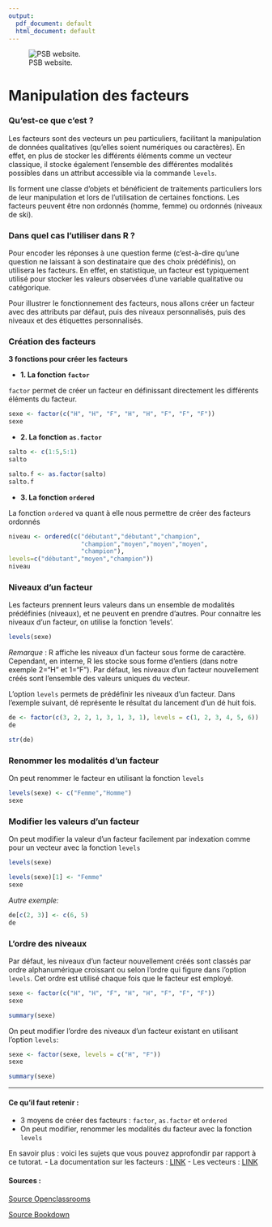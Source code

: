 ```yaml
---
output:
  pdf_document: default
  html_document: default
---
```


![PSB website.](/Users/clairemazzucato/Documents/PSB.jpg)

# Manipulation des facteurs

### Qu'est-ce que c'est ?
 
Les facteurs sont des vecteurs un peu particuliers, facilitant la manipulation de données qualitatives (qu’elles soient numériques ou caractères).
En effet, en plus de stocker les différents éléments comme un vecteur classique, il stocke également l’ensemble des différentes modalités possibles dans un attribut accessible via la commande `levels`.

Ils forment une classe d’objets et bénéficient de traitements particuliers lors de leur manipulation et lors de l’utilisation de certaines fonctions. Les facteurs peuvent être non ordonnés (homme, femme) ou ordonnés (niveaux de ski).

### Dans quel cas l'utiliser dans R ?
 
Pour encoder les réponses à une question ferme (c'est-à-dire qu'une question ne laissant à son destinataire que des choix prédéfinis), on utilisera les facteurs. En effet, en statistique, un facteur est typiquement utilisé pour stocker les valeurs observées d’une variable qualitative ou catégorique.
 
Pour illustrer le fonctionnement des facteurs, nous allons créer un facteur avec des attributs par défaut, puis des niveaux personnalisés, puis des niveaux et des étiquettes personnalisés.

### Création des facteurs

**3 fonctions pour créer les facteurs**
 
 - **1.	La fonction `factor`**

`factor` permet de créer un facteur en définissant directement les différents éléments du facteur.

```r
sexe <- factor(c("H", "H", "F", "H", "H", "F", "F", "F"))
sexe
```



 - **2.	La fonction `as.factor`**

```r
salto <- c(1:5,5:1)
salto
```


```r
salto.f <- as.factor(salto)
salto.f
```


 - **3.	La fonction `ordered`**

La fonction  `ordered`  va quant à elle nous permettre de créer des facteurs ordonnés

```r
niveau <- ordered(c("débutant","débutant","champion",
                    "champion","moyen","moyen","moyen",
                    "champion"),
levels=c("débutant","moyen","champion"))
niveau
```

### Niveaux d’un facteur

Les facteurs prennent leurs valeurs dans un ensemble de modalités prédéfinies (niveaux), et ne peuvent en prendre d’autres.
Pour connaitre les niveaux d’un facteur, on utilise la fonction 'levels'.

```r
levels(sexe)
```


_Remarque_ : R affiche les niveaux d’un facteur sous forme de caractère. Cependant, en interne, R les stocke sous forme d’entiers (dans notre exemple 2=“H” et 1=“F”).
Par défaut, les niveaux d’un facteur nouvellement créés sont l’ensemble des valeurs uniques du vecteur.

L’option `levels` permets de prédéfinir les niveaux d’un facteur. Dans l’exemple suivant, dé représente le résultat du lancement d’un dé huit fois.

```r
de <- factor(c(3, 2, 2, 1, 3, 1, 3, 1), levels = c(1, 2, 3, 4, 5, 6))
de
```

```r
str(de)
```

### Renommer les modalités d’un facteur

On peut renommer le facteur en utilisant la fonction `levels`

```r
levels(sexe) <- c("Femme","Homme")
sexe
```


### Modifier les valeurs d’un facteur
On peut modifier la valeur d’un facteur facilement par indexation comme pour un vecteur avec la fonction `levels`

```r
levels(sexe) 
```
```r
levels(sexe)[1] <- "Femme"
sexe
```

_Autre exemple:_
```r
de[c(2, 3)] <- c(6, 5)
de
```


### L’ordre des niveaux

Par défaut, les niveaux d’un facteur nouvellement créés sont classés par ordre alphanumérique croissant ou selon l’ordre qui figure dans l’option `levels`. Cet ordre est utilisé chaque fois que le facteur est employé.

```r
sexe <- factor(c("H", "H", "F", "H", "H", "F", "F", "F"))
sexe
```

```r
summary(sexe)
```

On peut modifier l’ordre des niveaux d’un facteur existant en utilisant l’option `levels`:

```r
sexe <- factor(sexe, levels = c("H", "F"))
sexe
```

```r
summary(sexe)
```

----------------------------------------------------------------------
#### **Ce qu'il faut retenir** :
- 3 moyens de créer des facteurs : `factor`, `as.factor` et `ordered`
- On peut modifier, renommer les modalités du facteur avec la fonction `levels`
 
 
 
En savoir plus : voici les sujets que vous pouvez approfondir par rapport à ce tutorat.
- La documentation sur les facteurs : [LINK](https://sodocumentation.net/fr/r/topic/1104/facteurs)
- Les vecteurs : [LINK](https://sodocumentation.net/fr/r/topic/1088/creation-de-vecteurs)
 
#### **Sources** :

[Source Openclassrooms](https://openclassrooms.com/fr/courses/4525256-initiez-vous-au-langage-r-pour-analyser-vos-donnees/6250873-utilisez-les-facteurs)

[Source Bookdown](https://bookdown.org/ael/rexplor/chap3-2.html)

